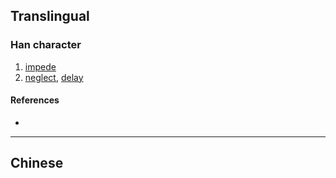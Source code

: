 {{also|悞}}
{{character info/new}}
==Translingual==

===Han character===
{{Han char|rn=61|rad=心|as=07|sn=10|four=|canj=PRMK|ids=⿰忄吴}}

# [[impede]]
# [[neglect]], [[delay]]

====References====
* {{Han ref|kx=0388.341|hdz=42305.050|uh=60AE|ud=24750}}

----

==Chinese==
{{zh-see|誤|v}}